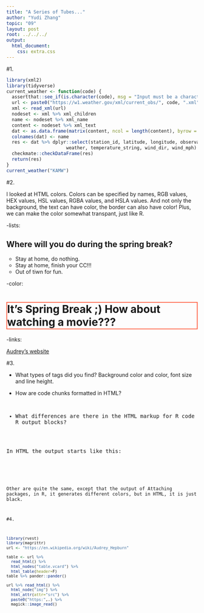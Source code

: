 ```yaml
---
title: "A Series of Tubes..."
author: "Yudi Zhang"
topic: "09"
layout: post
root: ../../../
output: 
  html_document: 
    css: extra.css
---
```


#1.

```r
library(xml2)
library(tidyverse)
current_weather <- function(code) {
  assertthat::see_if(is.character(code), msg = "Input must be a character")
  url <- paste0("https://w1.weather.gov/xml/current_obs/", code, ".xml")
  xml <- read_xml(url)
  nodeset <- xml %>% xml_children 
  name <- nodeset %>% xml_name
  content <- nodeset %>% xml_text
  dat <- as.data.frame(matrix(content, ncol = length(content), byrow = T), stringsAsFactors = F)
  colnames(dat) <- name
  res <- dat %>% dplyr::select(station_id, latitude, longitude, observation_time, 
                      weather, temperature_string, wind_dir, wind_mph)
  checkmate::checkDataFrame(res)
  return(res)
}
current_weather("KAMW")
```

#2. 

I looked at HTML colors. Colors can be specified by names, RGB values, HEX values, HSL values, RGBA values, and HSLA values. And not only the background, the text can have color, the border can also have color! Plus, we can make the color somewhat transpant, just like R.

-lists:

<html>
<body>

<h2>Where will you do during the spring break?</h2>

<ul style="list-style-type:circle;">
  <li>Stay at home, do nothing.</li>
  <li>Stay at home, finish your CC!!!</li>
  <li>Out of tiwn for fun.</li>
</ul>  

</body>
</html>

-color:

<h1 style="border: 2px solid Tomato;">It's Spring Break ;) How about watching a movie???</h1>

-links:

<a href="https://en.wikipedia.org/wiki/Audrey_Hepburn" target="_blank">Audrey's website</a>

#3.

- What types of tags did you find? 
Background color and color, font size and line height.

- How are code chunks formatted in HTML?

<pre class="r">

- What differences are there in the HTML markup for R code chunks and R output blocks?

In HTML the output starts like this:

<pre>
<code class="hljs">

Other are quite the same, except that the output of Attaching packages, in R, it generates different colors, but in HTML, it is just black.

#4.

```r
library(rvest)
library(magrittr)
url <- "https://en.wikipedia.org/wiki/Audrey_Hepburn"

table <- url %>% 
  read_html() %>% 
  html_nodes("table.vcard") %>%
  html_table(header=F) 
table %>% pander::pander()

url %>% read_html() %>% 
  html_node("img") %>% 
  html_attr(attr="src") %>%
  paste0("https:",.) %>%
  magick::image_read()
```

